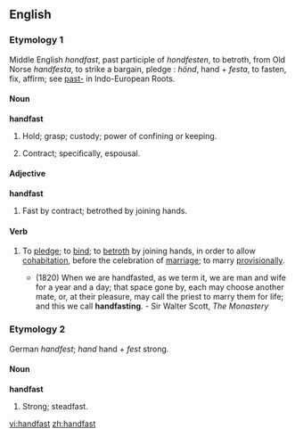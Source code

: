 ==English==
===Etymology 1===
Middle English ''hondfast'', past participle of ''hondfesten'', to betroth, from Old Norse ''handfesta'', to strike a bargain, pledge  : ''hönd'', hand + ''festa'', to fasten, fix, affirm; see [[past-]] in Indo-European Roots.

====Noun====
'''handfast'''
# {{obsolete}} Hold; grasp; custody; power of confining or keeping.  
# {{obsolete}} Contract; specifically, espousal. 

====Adjective====
'''handfast'''
# {{obsolete}} Fast by contract; betrothed by joining hands.

====Verb====
{{en-verb}}
# {{transitive}} To [[pledge]]; to [[bind]]; to [[betroth]] by joining hands, in order to allow [[cohabitation]], before the celebration of [[marriage]]; to marry [[provisionally]].
#* (1820) When we are handfasted, as we term it, we are man and wife for a year and a day; that space gone by, each may choose another mate, or, at their pleasure, may call the priest to marry them for life; and this we call '''handfasting'''. - Sir Walter Scott, ''The Monastery''

===Etymology 2===
German ''handfest''; ''hand'' hand + ''fest'' strong.

====Noun====
'''handfast'''
# {{rare}} Strong; steadfast.

[[vi:handfast]]
[[zh:handfast]]